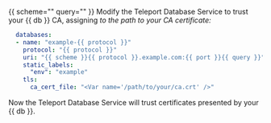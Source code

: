 {{ scheme="" query="" }}
Modify the Teleport Database Service to trust your {{ db }} CA, assigning
<Var name='/path/to/your/ca.crt' /> to the path to your CA certificate:

  ```yaml
    databases:
    - name: "example-{{ protocol }}"
      protocol: "{{ protocol }}"
      uri: "{{ scheme }}{{ protocol }}.example.com:{{ port }}{{ query }}"
      static_labels:
        "env": "example"
      tls:
        ca_cert_file: "<Var name='/path/to/your/ca.crt' />"
  ```

Now the Teleport Database Service will trust certificates presented by your
{{ db }}.
